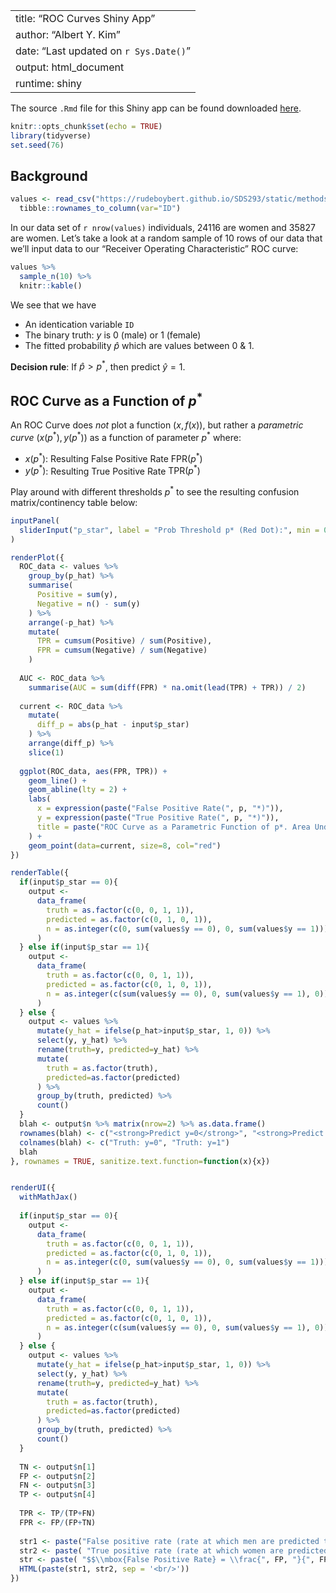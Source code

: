 
---
title: "ROC Curves Shiny App"
author: "Albert Y. Kim"
date: "Last updated on `r Sys.Date()`"
output: html_document
runtime: shiny
---

The source `.Rmd` file for this Shiny app can be found downloaded <a href="https://rudeboybert.github.io/SDS293/static/methods/ROC/ROC.Rmd" download>here</a>.

```r
knitr::opts_chunk$set(echo = TRUE)
library(tidyverse)
set.seed(76)
```


## Background

```r
values <- read_csv("https://rudeboybert.github.io/SDS293/static/methods/ROC/example.csv") %>% 
  tibble::rownames_to_column(var="ID")
```

In our data set of `r nrow(values)` individuals, 24116 are women and 35827 are
women. Let's take a look at a random sample of 10 rows of our data that we'll
input data to our "Receiver Operating Characteristic" ROC curve:

```r
values %>% 
  sample_n(10) %>% 
  knitr::kable()
```

We see that we have 

* An identication variable `ID`
* The binary truth: $y$ is 0 (male) or 1 (female)
* The fitted probability $\widehat{p}$ which are values between 0 & 1.

**Decision rule**: If $\widehat{p} > p^*$, then predict $\widehat{y} = 1$.



## ROC Curve as a Function of $p^*$

An ROC Curve does *not* plot a function $(x, f(x))$, but rather a 
*parametric curve* $\left(x\left(p^*\right), y\left(p^*\right)\right)$ as a function of parameter $p^*$ where:

* $x\left(p^* \right)$: Resulting False Positive Rate $\mbox{FPR}(p^*)$
* $y\left(p^* \right)$: Resulting True Positive Rate $\mbox{TPR}(p^*)$

Play around with different thresholds $p^*$ to see the resulting confusion
matrix/continency table below:

```r
inputPanel(
  sliderInput("p_star", label = "Prob Threshold p* (Red Dot):", min = 0, max = 1, value = 0.5, step = 0.01)
)

renderPlot({
  ROC_data <- values %>% 
    group_by(p_hat) %>%
    summarise(
      Positive = sum(y),
      Negative = n() - sum(y)
    ) %>%
    arrange(-p_hat) %>%
    mutate(
      TPR = cumsum(Positive) / sum(Positive),
      FPR = cumsum(Negative) / sum(Negative)
    )
  
  AUC <- ROC_data %>% 
    summarise(AUC = sum(diff(FPR) * na.omit(lead(TPR) + TPR)) / 2)
  
  current <- ROC_data %>% 
    mutate(
      diff_p = abs(p_hat - input$p_star)
    ) %>% 
    arrange(diff_p) %>% 
    slice(1)
  
  ggplot(ROC_data, aes(FPR, TPR)) +
    geom_line() +
    geom_abline(lty = 2) +
    labs(
      x = expression(paste("False Positive Rate(", p, "*)")),
      y = expression(paste("True Positive Rate(", p, "*)")), 
      title = paste("ROC Curve as a Parametric Function of p*. Area Under Curve = ", round(AUC,3), sep="")
    ) +
    geom_point(data=current, size=8, col="red")
})

renderTable({
  if(input$p_star == 0){
    output <- 
      data_frame(
        truth = as.factor(c(0, 0, 1, 1)),
        predicted = as.factor(c(0, 1, 0, 1)),
        n = as.integer(c(0, sum(values$y == 0), 0, sum(values$y == 1)))
      )
  } else if(input$p_star == 1){
    output <- 
      data_frame(
        truth = as.factor(c(0, 0, 1, 1)),
        predicted = as.factor(c(0, 1, 0, 1)),
        n = as.integer(c(sum(values$y == 0), 0, sum(values$y == 1), 0))
      )
  } else {
    output <- values %>% 
      mutate(y_hat = ifelse(p_hat>input$p_star, 1, 0)) %>% 
      select(y, y_hat) %>% 
      rename(truth=y, predicted=y_hat) %>% 
      mutate(
        truth = as.factor(truth),
        predicted=as.factor(predicted)
      ) %>% 
      group_by(truth, predicted) %>% 
      count()
  }
  blah <- output$n %>% matrix(nrow=2) %>% as.data.frame()
  rownames(blah) <- c("<strong>Predict y=0</strong>", "<strong>Predict y=1</strong>")
  colnames(blah) <- c("Truth: y=0", "Truth: y=1")
  blah
}, rownames = TRUE, sanitize.text.function=function(x){x})


renderUI({
  withMathJax()
  
  if(input$p_star == 0){
    output <- 
      data_frame(
        truth = as.factor(c(0, 0, 1, 1)),
        predicted = as.factor(c(0, 1, 0, 1)),
        n = as.integer(c(0, sum(values$y == 0), 0, sum(values$y == 1)))
      )
  } else if(input$p_star == 1){
    output <- 
      data_frame(
        truth = as.factor(c(0, 0, 1, 1)),
        predicted = as.factor(c(0, 1, 0, 1)),
        n = as.integer(c(sum(values$y == 0), 0, sum(values$y == 1), 0))
      )
  } else {
    output <- values %>% 
      mutate(y_hat = ifelse(p_hat>input$p_star, 1, 0)) %>% 
      select(y, y_hat) %>% 
      rename(truth=y, predicted=y_hat) %>% 
      mutate(
        truth = as.factor(truth),
        predicted=as.factor(predicted)
      ) %>% 
      group_by(truth, predicted) %>% 
      count()
  }
  
  TN <- output$n[1]
  FP <- output$n[2]
  FN <- output$n[3]
  TP <- output$n[4]
  
  TPR <- TP/(TP+FN)
  FPR <- FP/(FP+TN)
  
  str1 <- paste("False positive rate (rate at which men are predicted to be women) = ", FP, "/(", FP, "+", TN, ") = ", round(FPR,3), sep="")
  str2 <- paste( "True positive rate (rate at which women are predicted to be women) =", TP, "/(", TP, "+", FN, ") = ", round(TPR,3), sep="")
  str <- paste( "$$\\mbox{False Positive Rate} = \\frac{", FP, "}{", FP, "+", TN, "} = \\thinspace ", round(FPR,3), "\\mbox{ & }","\\thinspace \\mbox{True Positive Rate} = \\frac{", TP, "}{", TP, "+", FN, "} = ", round(TPR,3),"$$", sep="")
  HTML(paste(str1, str2, sep = '<br/>'))
})
```



